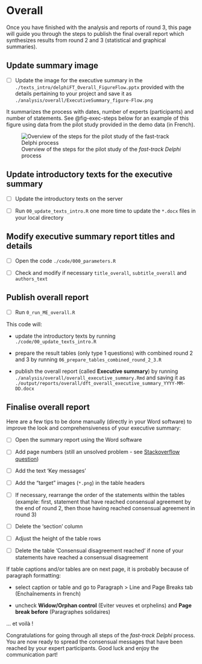# Overall

Once you have finished with the analysis and reports of round 3, this page will guide you through the steps to publish the final overall report which synthesizes results from round 2 and 3 (statistical and graphical summaries).

## Update summary image {#sec-update-summary-image}

-   [ ] Update the image for the executive summary in the `./texts_intro/delphiFT_Overall_FigureFlow.pptx` provided with the details pertaining to your project and save it as `./analysis/overall/ExecutiveSummary_figure-Flow.png`

It summarizes the process with dates, number of experts (participants) and number of statements. See @fig-exec-steps below for an example of this figure using data from the pilot study provided in the demo data (in French).

![Overview of the steps for the pilot study of the *fast-track Delphi* process](_img/ExecutiveSummary_figure-Flow.png){#fig-exec-steps fig-align="center"}

## Update introductory texts for the executive summary {#sec-update-introductory-texts-for-the-executive-summary}

-   [ ] Update the introductory texts on the server

-   [ ] Run `00_update_texts_intro.R` one more time to update the `*.docx` files in your local directory

## Modify executive summary report titles and details {#sec-modify-executive-summary-report-title}

-   [ ] Open the code `./code/000_parameters.R`

-   [ ] Check and modify if necessary `title_overall`, `subtitle_overall` and `authors_text`


## Publish overall report {#sec-publish-overall-report}

-   [ ] Run `0_run_ME_overall.R`

This code will:

-   update the introductory texts by running `./code/00_update_texts_intro.R`

-   prepare the result tables (only type 1 questions) with combined round 2 and 3 by running `06_prepare_tables_combined_round_2_3.R`

-   publish the overall report (called **Executive summary**) by running `./analysis/overall/overall_executive_summary.Rmd` and saving it as `./output/reports/overall/dft_overall_executive_summary_YYYY-MM-DD.docx`

## Finalise overall report {#sec-finalize-overall-report}

Here are a few tips to be done manually (directly in your Word software) to improve the look and comprehensiveness of your executive summary:

-   [ ] Open the summary report using the Word software

-   [ ] Add page numbers (still an unsolved problem - see [Stackoverflow question](https://stackoverflow.com/questions/75410413/rmarkdown-officedown-block-landscape-no-page-number))

-   [ ] Add the text 'Key messages'

-   [ ] Add the "target" images (`*.png`) in the table headers

-   [ ] If necessary, rearrange the order of the statements within the tables (example: first, statement that have reached consensual agreement by the end of round 2, then those having reached consensual agreement in round 3)

-   [ ] Delete the 'section' column

-   [ ] Adjust the height of the table rows

-   [ ] Delete the table 'Consensual disagreement reached' if none of your statements have reached a consensual disagreement



::: callout-tip
If table captions and/or tables are on next page, it is probably because of paragraph formatting:

-   select caption or table and go to Paragraph \> Line and Page Breaks tab (Enchaînements in french)

-   uncheck **Widow/Orphan control** (Eviter veuves et orphelins) and **Page break before** (Paragraphes solidaires)
:::

... et voilà !

Congratulations for going through all steps of the *fast-track Delphi* process. You are now ready to spread the consensual messages that have been reached by your expert participants. Good luck and enjoy the communication part!
